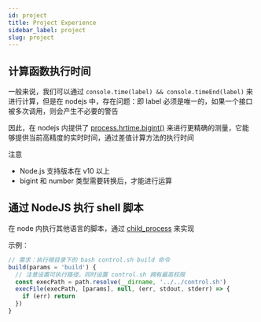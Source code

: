 ```yaml
---
id: project
title: Project Experience
sidebar_label: project
slug: project
---
```


## 计算函数执行时间

一般来说，我们可以通过 `console.time(label) && console.timeEnd(label)` 来进行计算，但是在 nodejs 中，存在问题：即 label 必须是唯一的，如果一个接口被多次调用，则会产生不必要的警告

因此，在 nodejs 内提供了 [process.hrtime.bigint()](https://nodejs.org/api/process.html#process_process_hrtime_bigint) 来进行更精确的测量，它能够提供当前高精度的实时时间，通过差值计算方法的执行时间

注意

- Node.js 支持版本在 v10 以上
- bigint 和 number 类型需要转换后，才能进行运算



## 通过 NodeJS 执行 shell 脚本

在 node 内执行其他语言的脚本，通过 [child_process](http://nodejs.cn/api/child_process.html#child_process_child_process_execfile_file_args_options_callback) 来实现


示例：

```javascript
// 需求：执行根目录下的 bash control.sh build 命令
build(params = 'build') {
  // 注意设置可执行路径，同时设置 control.sh 拥有最高权限
  const execPath = path.resolve(__dirname, '../../control.sh')
  execFile(execPath, [params], null, (err, stdout, stderr) => {
    if (err) return
  })
}
```
